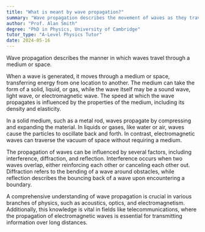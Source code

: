```yaml
---
title: "What is meant by wave propagation?"
summary: "Wave propagation describes the movement of waves as they travel through different media or spaces, highlighting the mechanisms and characteristics involved in their transmission."
author: "Prof. Alan Smith"
degree: "PhD in Physics, University of Cambridge"
tutor_type: "A-Level Physics Tutor"
date: 2024-05-16
---
```


Wave propagation describes the manner in which waves travel through a medium or space.

When a wave is generated, it moves through a medium or space, transferring energy from one location to another. The medium can take the form of a solid, liquid, or gas, while the wave itself may be a sound wave, light wave, or electromagnetic wave. The speed at which the wave propagates is influenced by the properties of the medium, including its density and elasticity.

In a solid medium, such as a metal rod, waves propagate by compressing and expanding the material. In liquids or gases, like water or air, waves cause the particles to oscillate back and forth. In contrast, electromagnetic waves can traverse the vacuum of space without requiring a medium.

The propagation of waves can be influenced by several factors, including interference, diffraction, and reflection. Interference occurs when two waves overlap, either reinforcing each other or canceling each other out. Diffraction refers to the bending of a wave around obstacles, while reflection describes the bouncing back of a wave upon encountering a boundary.

A comprehensive understanding of wave propagation is crucial in various branches of physics, such as acoustics, optics, and electromagnetism. Additionally, this knowledge is vital in fields like telecommunications, where the propagation of electromagnetic waves is essential for transmitting information over long distances.
    